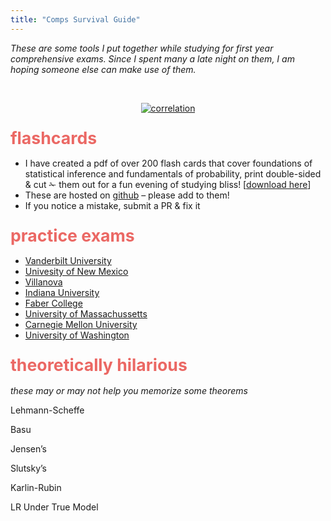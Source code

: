 ```yaml
---
title: "Comps Survival Guide"
---
```


<script src="https://code.jquery.com/jquery-1.10.2.js"></script>




*These are some tools I put together while studying for first year comprehensive exams. Since I spent many a late night on them, I am hoping someone else can make use of them.*

<br>

<center>

<a href="http://xkcd.com/1236/" target="_blank">
  <img src="http://imgs.xkcd.com/comics/seashell.png" alt="correlation">
</a>

</center>

### <span style="color:#EB6864; font-size: 20pt">flashcards</span>

* I have created a pdf of over 200 flash cards that cover foundations of statistical inference and fundamentals of probability, print double-sided & cut ✁ them out for a fun evening of studying bliss! [[download here](https://github.com/LucyMcGowan/comps-survival-guide/blob/master/FlashCards.pdf)]
* These are hosted on  [github](https://github.com/LucyMcGowan/comps-survival-guide/blob/master/FlashCards.tex) -- please add to them!
* If you notice a mistake, submit a PR & fix it

### <span style="color:#EB6864; font-size: 20pt">practice exams</span>

* [Vanderbilt University](http://www.vanderbilt.edu/biostatistics/graduate/current-program/comprehensive-examinations/sample-exams/)
* [Univesity of New Mexico](http://www.math.unm.edu/stat/exams/index.php)
* [Villanova](http://www07.homepage.villanova.edu/michael.posner/comp.htm)
* [Indiana University](http://math.iupui.edu/node/5951)
* [Faber College](https://www.youtube.com/watch?v=rS00xWnqwvI)
* [University of Massachussetts](https://www.math.umass.edu/graduate/sample-qualifying-exams)
* [Carnegie Mellon University](https://www.stat.cmu.edu/Exams/phdstat.html)
* [University of Washington](http://www-old.biostat.washington.edu/grad/qualexams)

### <span style="color:#EB6864; font-size: 20pt">theoretically hilarious</span>

*these may or may not help you memorize some theorems*


<a id="show_image">Lehmann-Scheffe</a>
<img id="my_images" style="display:none;" src="https://raw.githubusercontent.com/LucyMcGowan/comps-survival-guide/master/lehmann-scheffe.png">

<a id="show_image">Basu</a>
<img id="my_images" style="display:none;" src="https://raw.githubusercontent.com/LucyMcGowan/comps-survival-guide/master/basu.png">

<a id="show_image">Jensen's</a>
<img id="my_images" style="display:none;" src="https://raw.githubusercontent.com/LucyMcGowan/comps-survival-guide/master/Jensen.png">

<a id="show_image">Slutsky's</a>
<img id="my_images" style="display:none;" src="https://raw.githubusercontent.com/LucyMcGowan/comps-survival-guide/master/slutskys.png">

<a id="show_image">Karlin-Rubin</a>
<img id="my_images" style="display:none;" src="https://raw.githubusercontent.com/LucyMcGowan/comps-survival-guide/master/karlin-rubin.png">

<a id="show_image">LR Under True Model</a>
<img id="my_images" style="display:none;" src="https://raw.githubusercontent.com/LucyMcGowan/comps-survival-guide/master/LR-under-true-model.png">

<script src="//ajax.googleapis.com/ajax/libs/jquery/1.9.1/jquery.min.js"></script>
<script>
   $(document).ready(function(){
      $('#show_image').on("click", function(){
         $('#my_images').toggle();
      });
   });
</script>
